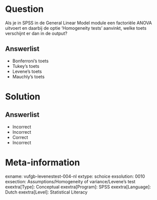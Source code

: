 Question
========

Als je in SPSS in de General Linear Model module een factoriële ANOVA uitvoert en daarbij de optie ‘Homogeneity tests’ aanvinkt, welke toets verschijnt er dan in de output?
  
Answerlist
----------
* Bonferroni’s toets
* Tukey’s toets
* Levene’s toets
* Mauchly’s toets

Solution
========

Answerlist
----------
* Incorrect
* Incorrect
* Correct
* Incorrect

Meta-information
================
exname: vufgb-levenestest-004-nl
extype: schoice
exsolution: 0010
exsection: Assumptions/Homogeneity of variance/Levene's test
exextra[Type]: Conceptual
exextra[Program]: SPSS
exextra[Language]: Dutch
exextra[Level]: Statistical Literacy
